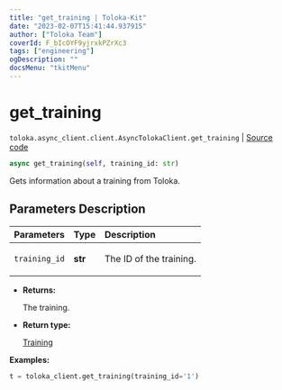 ```yaml
---
title: "get_training | Toloka-Kit"
date: "2023-02-07T15:41:44.937915"
author: ["Toloka Team"]
coverId: F_bIcOYF9yjrxkPZrXc3
tags: ["engineering"]
ogDescription: ""
docsMenu: "tkitMenu"
---
```


# get_training
`toloka.async_client.client.AsyncTolokaClient.get_training` | [Source code](https://github.com/Toloka/toloka-kit/blob/v1.1.3/src/async_client/client.py#L0)

```python
async get_training(self, training_id: str)
```

Gets information about a training from Toloka.

## Parameters Description

| Parameters | Type | Description |
| :----------| :----| :-----------|
`training_id`|**str**|<p>The ID of the training.</p>

* **Returns:**

  The training.

* **Return type:**

  [Training](/docs-new/toloka-kit/reference/toloka.client.training.Training)

**Examples:**

```python
t = toloka_client.get_training(training_id='1')
```
